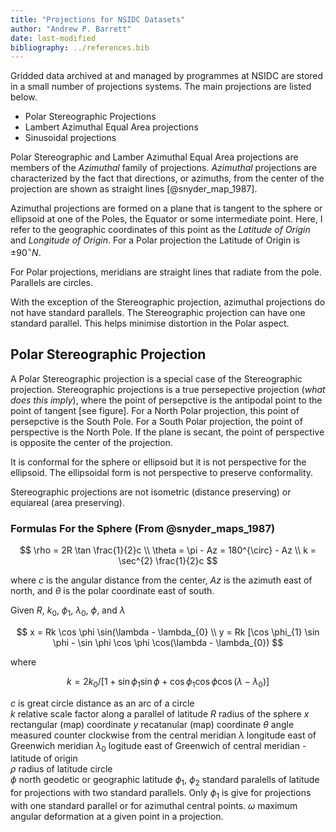 ```yaml
---
title: "Projections for NSIDC Datasets"
author: "Andrew P. Barrett"
date: last-modified
bibliography: ../references.bib
---
```


Gridded data archived at and managed by programmes at NSIDC are stored
in a small number of projections systems.  The main projections are listed
below.

- Polar Stereographic Projections  
- Lambert Azimuthal Equal Area projections  
- Sinusoidal projections

Polar Stereographic and Lamber Azimuthal Equal Area projections are
members of the _Azimuthal_ family of projections.  _Azimuthal_
projections are characterized by the fact that directions, or
azimuths, from the center of the projection are shown as straight
lines [@snyder_map_1987].

Azimuthal projections are formed on a plane that is tangent to the
sphere or ellipsoid at one of the Poles, the Equator or some
intermediate point.  Here, I refer to the geographic coordinates of
this point as the _Latitude of Origin_ and _Longitude of Origin_.  For
a Polar projection the Latitude of Origin is $\pm 90^{\circ}N$. 

For Polar projections, meridians are straight lines that radiate from
the pole.  Parallels are circles.

With the exception of the Stereographic projection, azimuthal
projections do not have standard parallels.  The Stereographic
projection can have one standard parallel.  This helps minimise
distortion in the Polar aspect.

## Polar Stereographic Projection

A Polar Stereographic projection is a special case of the
Stereographic projection.  Stereographic projections is a true
persepective projection (_what does this imply_), where the point of
persepctive is the antipodal point to the point of tangent [see
figure].  For a North Polar projection, this point of persepctive is
the South Pole.  For a South Polar projection, the point of
perspective is the North Pole.  If the plane is secant, the point of
perspective is opposite the center of the projection.

It is conformal for the sphere or ellipsoid but it is not perspective
for the ellipsoid.  The ellipsoidal form is not perspective to
preserve conformality.

Stereographic projections are not isometric (distance preserving) or
equiareal (area preserving).


### Formulas For the Sphere (From @snyder_maps_1987)

$$
\rho = 2R \tan \frac{1}{2}c \\
\theta = \pi - Az = 180^{\circ} - Az \\
k = \sec^{2} \frac{1}{2}c
$$

where $c$ is the angular distance from the center, $Az$ is the azimuth
east of north, and $\theta$ is the polar coordinate east of south.

Given $R$, $k_{0}$, $\phi_{1}$, $\lambda_{0}$, $\phi$, and $\lambda$

$$
x = Rk \cos \phi \sin(\lambda - \lambda_{0} \\
y = Rk [\cos \phi_{1} \sin \phi - \sin \phi \cos \phi \cos(\lambda -
\lambda_{0})
$$

where

$$
k = 2 k_{0} / [1 + \sin \phi_{1} \sin \phi + \cos \phi_{1} \cos \phi
\cos(\lambda - \lambda_{0})]
$$

$c$ is great circle distance as an arc of a circle  
$k$ relative scale factor along a parallel of latitude
$R$ radius of the sphere
$x$ rectangular (map) coordinate
$y$ recatanular (map) coordinate
$\theta$ angle measured counter clockwise from the central meridian
$\lambda$ longitude east of Greenwich meridian
$\lambda_{0}$ logitude east of Greenwich of central meridian -
latitude of origin  
$\rho$ radius of latitude circle  
$\phi$ north geodetic or geographic latitude
$\phi_{1}$, $\phi_{2}$ standard paralells of latitude for projections
with two standard parallels.  Only $\phi_{1}$ is give for projections
with one standard parallel or for azimuthal central points.
$\omega$ maximum angular deformation at a given point in a
projection.  
